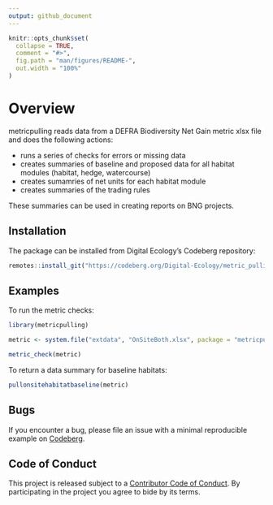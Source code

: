 ```yaml
---
output: github_document
---
```


<!-- README.md is generated from README.Rmd. Please edit that file -->

```r
knitr::opts_chunk$set(
  collapse = TRUE,
  comment = "#>",
  fig.path = "man/figures/README-",
  out.width = "100%"
)
```

# Overview

<!-- badges: start -->
<!-- badges: end -->

metricpulling reads data from a DEFRA Biodiversity Net Gain metric xlsx file and
does the following actions:

- runs a series of checks for errors or missing data
- creates summaries of baseline and proposed data for all habitat modules (habitat, hedge, watercourse)
- creates sumamries of net units for each habitat module
- creates summaries of the trading rules

These summaries can be used in creating reports on BNG projects.

## Installation

The package can be installed from Digital Ecology’s Codeberg repository:

``` r
remotes::install_git("https://codeberg.org/Digital-Ecology/metric_pulling.git")
```

## Examples

To run the metric checks:

```r
library(metricpulling)

metric <- system.file("extdata", "OnSiteBoth.xlsx", package = "metricpulling")

metric_check(metric)

```

To return a data summary for baseline habitats:

```r

pullonsitehabitatbaseline(metric)

```

## Bugs

If you encounter a bug, please file an issue with a minimal reproducible example on [Codeberg](https://codeberg.org/Digital-Ecology/metric_pulling/issues).

## Code of Conduct

This project is released subject to a [Contributor Code of Conduct](https://www.contributor-covenant.org/version/2/1/code_of_conduct/). By participating in the project you agree to bide by its terms.
